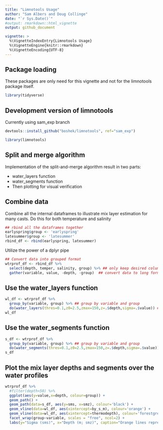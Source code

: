 ```yaml
---
title: "Limnotools Usage"
author: "Sam Albers and Doug Collinge"
date: "`r Sys.Date()`"
#output: rmarkdown::html_vignette
output: github_document

vignette: >
  %\VignetteIndexEntry{Limnotools Usage}
  %\VignetteEngine{knitr::rmarkdown}
  %\VignetteEncoding{UTF-8}
---
```


## Package loading
These packages are only need for this vignette and not for the limnotools package itself.
```r
library(tidyverse)
```

## Development version of limnotools
Currently using sam_exp branch
```r
devtools::install_github("boshek/limnotools", ref="sam_exp")

library(limnotools)
```

## Split and merge algorithm
Implementation of the split-and-merge algorithm result in two parts:

- water_layers function 
- water_segments function
- Then plotting for visual verification

## Combine data
Combine all the internal dataframes to illustrate mix layer estimation for many casts. Do this for both temperature and salinity
```r
## rbind all the dataframes together
earlyspring$group <- 'earlyspring'
latesummer$group <- 'latesummer'
rbind_df <- rbind(earlyspring, latesummer)
```

Utilize the power of a dplyr pipe
```r
## Convert data into grouped format
wtrprof_df <- rbind_df %>%
  select(depth, temper, salinity, group) %>% ## only keep desired columns
  gather(variable, value, -depth, -group)  ## convert data to long format
```

## Use the water_layers function
```r
wl_df <- wtrprof_df %>%  
  group_by(variable, group) %>% ## group by variable and group
  do(water_layers(thres=0.1,z0=2.5,zmax=150,z=.$depth,sigma=.$value)) ##do a water_layer calc
wl_df
```

## Use the water_segments function
```r
s_df <- wtrprof_df %>%  
  group_by(variable, group) %>% ## group by variable and group
  do(water_segments(thres=0.1,z0=2.5,zmax=150,z=.$depth,sigma=.$value)) ##do a water_layer calc
s_df
```

## Plot the mix layer depths and segments over the water profiles
```r
wtrprof_df %>%
  #filter(depth<50) %>%
  ggplot(aes(y=value,x=depth, colour=group)) +
  geom_path() +
  geom_path(data=s_df, aes(y=sms, x=smz), colour='black') +
  geom_vline(data=wl_df, aes(xintercept=by_s_m), colour='orange') +
  geom_vline(data=wl_df, aes(xintercept=thermodepth), colour='forestgreen') +
  facet_wrap(group~variable, scales = "free", ncol=2) +
  labs(y="Sigma (sms)", x="Depth (m; smz)", caption="Orange lines represent mix layer depth \n Black lines represent split-and-merge segments \n Green lines represent thermocline depth")
```



